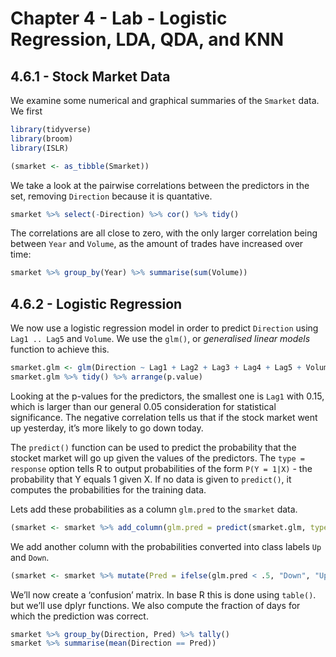 # Chapter 4 - Lab - Logistic Regression, LDA, QDA, and KNN

## 4.6.1 - Stock Market Data

We examine some numerical and graphical summaries of the `Smarket` data. We first   

```r
library(tidyverse)
library(broom)
library(ISLR)
```

```r
(smarket <- as_tibble(Smarket))
 ```

We take a look at the pairwise correlations between the predictors in the set, removing `Direction` because it is quantative.
```r
smarket %>% select(-Direction) %>% cor() %>% tidy()
```

The correlations are all close to zero, with the only larger correlation being between `Year` and `Volume`, as the amount of trades have increased over time:
```r
smarket %>% group_by(Year) %>% summarise(sum(Volume))
```

## 4.6.2 - Logistic Regression

We now use a logistic regression model in order to predict `Direction` using `Lag1 .. Lag5` and `Volume`. We use the `glm()`, or *generalised linear models* function to achieve this.

```r
smarket.glm <- glm(Direction ~ Lag1 + Lag2 + Lag3 + Lag4 + Lag5 + Volume, smarket, family = binomial)
smarket.glm %>% tidy() %>% arrange(p.value)
```

Looking at the p-values for the predictors, the smallest one is `Lag1` with 0.15, which is larger than our general 0.05 consideration for statistical significance. The negative correlation tells us that if the stock market went up yesterday, it's more likely to go down today.

The `predict()` function can be used to predict the probability that the stocket market will go up given the values of the predictors. The `type = response` option tells R to output probabilities of the form `P(Y = 1|X)` - the probability that Y equals 1 given X. If no data is given to `predict()`, it computes the probabilities for the training data.

Lets add these probabilities as a column `glm.pred` to the `smarket` data.

```r
(smarket <- smarket %>% add_column(glm.pred = predict(smarket.glm, type = "response")))
```

We add another column with the probabilities converted into class labels `Up` and `Down`.

```r
(smarket <- smarket %>% mutate(Pred = ifelse(glm.pred < .5, "Down", "Up")))
```

We'll now create a 'confusion' matrix. In base R this is done using `table()`. but we'll use dplyr functions. We also compute the fraction of days for which the prediction was correct.
```r
smarket %>% group_by(Direction, Pred) %>% tally()
smarket %>% summarise(mean(Direction == Pred))
```
